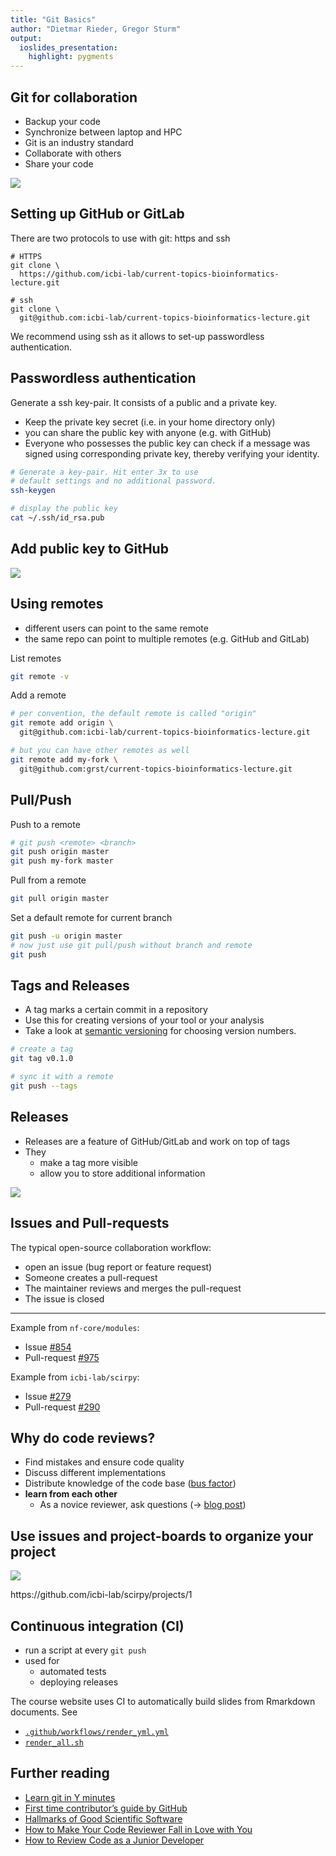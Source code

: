 ```yaml
---
title: "Git Basics"
author: "Dietmar Rieder, Gregor Sturm"
output:
  ioslides_presentation: 
    highlight: pygments
---
```



## Git for collaboration 

* Backup your code
* Synchronize between laptop and HPC
* Git is an industry standard
* Collaborate with others
* Share your code



<style type="text/css">img { max-width: 100% }</style>
![](images/gh_gl.png)


## Setting up GitHub or GitLab

There are two protocols to use with git: https and ssh

```
# HTTPS
git clone \
  https://github.com/icbi-lab/current-topics-bioinformatics-lecture.git
  
# ssh
git clone \
  git@github.com:icbi-lab/current-topics-bioinformatics-lecture.git
```

We recommend using ssh as it allows to set-up passwordless authentication. 


## Passwordless authentication

Generate a ssh key-pair. It consists of a public and a private key.

 * Keep the private key secret (i.e. in your home directory only)
 * you can share the public key with anyone (e.g. with GitHub)
 * Everyone who possesses the public key can check if a message was signed using corresponding private key, thereby verifying your identity. 
 
```bash
# Generate a key-pair. Hit enter 3x to use
# default settings and no additional password. 
ssh-keygen

# display the public key
cat ~/.ssh/id_rsa.pub
```


## Add public key to GitHub

![](images/github_keys.png)


## Using remotes

 * different users can point to the same remote
 * the same repo can point to multiple remotes (e.g. GitHub and GitLab)

List remotes
```bash
git remote -v
```

Add a remote
```bash
# per convention, the default remote is called "origin"
git remote add origin \
  git@github.com:icbi-lab/current-topics-bioinformatics-lecture.git

# but you can have other remotes as well
git remote add my-fork \
  git@github.com:grst/current-topics-bioinformatics-lecture.git
```

## Pull/Push

Push to a remote
```bash
# git push <remote> <branch>
git push origin master
git push my-fork master
```

Pull from a remote
```bash
git pull origin master
```

Set a default remote for current branch
```bash
git push -u origin master
# now just use git pull/push without branch and remote
git push
```

## Tags and Releases

* A tag marks a certain commit in a repository
* Use this for creating versions of your tool or your analysis
* Take a look at [semantic versioning](https://semver.org/lang/de/) for choosing version numbers. 

```bash
# create a tag
git tag v0.1.0

# sync it with a remote
git push --tags
```

## Releases

* Releases are a feature of GitHub/GitLab and work on top of tags
* They
  - make a tag more visible
  - allow you to store additional information

![](images/release_example.png)


## Issues and Pull-requests

The typical open-source collaboration workflow:

 * open an issue (bug report or feature request)
 * Someone creates a pull-request 
 * The maintainer reviews and merges the pull-request
 * The issue is closed

--- 
 
Example from `nf-core/modules`:

 * Issue [#854](https://github.com/nf-core/modules/issues/854)
 * Pull-request [#975](https://github.com/nf-core/modules/pull/975)

Example from `icbi-lab/scirpy`:

 * Issue [#279](https://github.com/icbi-lab/scirpy/issues/279)
 * Pull-request [#290](https://github.com/icbi-lab/scirpy/pull/290)

## Why do code reviews? 

 * Find mistakes and ensure code quality
 * Discuss different implementations
 * Distribute knowledge of the code base ([bus factor](https://en.wikipedia.org/wiki/Bus_factor))
 * **learn from each other**
   - As a novice reviewer, ask questions (-> [blog post](https://medium.com/pinterest-engineering/how-to-review-code-as-a-junior-developer-10ffb7846958))
 
## Use issues and project-boards to organize your project

![](images/projects_example.png)

https://github.com/icbi-lab/scirpy/projects/1

 
## Continuous integration (CI)

 * run a script at every `git push`
 * used for 
    - automated tests
    - deploying releases
    
The course website uses CI to automatically build
slides from Rmarkdown documents. See 
 
 * [`.github/workflows/render_yml.yml`](https://github.com/icbi-lab/current-topics-bioinformatics-lecture/blob/master/.github/workflows/render_rmd.yml)
 * [`render_all.sh`](https://github.com/icbi-lab/current-topics-bioinformatics-lecture/blob/master/render_all.sh)


## Further reading
 * [Learn git in Y minutes](https://learnxinyminutes.com/docs/git/)
 * [First time contributor's guide by GitHub](https://github.com/firstcontributions/first-contributions)
 * [Hallmarks of Good Scientific Software](https://grst.github.io/bioinformatics/2020/07/16/hallmarks-scientific-software.html)
 * [How to Make Your Code Reviewer Fall in Love with You](https://mtlynch.io/code-review-love/)
 * [How to Review Code as a Junior Developer](https://medium.com/pinterest-engineering/how-to-review-code-as-a-junior-developer-10ffb7846958)





